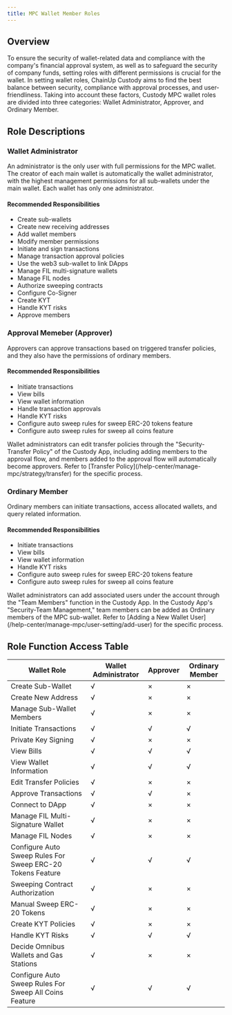 ```yaml
---
title: MPC Wallet Member Roles
---
```


##  Overview

To ensure the security of wallet-related data and compliance with the company's financial approval system, as well as to safeguard the security of company funds, setting roles with different permissions is crucial for the wallet. In setting wallet roles, ChainUp Custody aims to find the best balance between security, compliance with approval processes, and user-friendliness.
Taking into account these factors, Custody MPC wallet roles are divided into three categories: Wallet Administrator, Approver, and Ordinary Member.

##  Role Descriptions

### Wallet Administrator
An administrator is the only user with full permissions for the MPC wallet. The creator of each main wallet is automatically the wallet administrator, with the highest management permissions for all sub-wallets under the main wallet. Each wallet has only one administrator.

#### Recommended Responsibilities
* Create sub-wallets
* Create new receiving addresses
* Add wallet members
* Modify member permissions
* Initiate and sign transactions
* Manage transaction approval policies
* Use the web3 sub-wallet to link DApps
* Manage FIL multi-signature wallets
* Manage FIL nodes
* Authorize sweeping contracts 
* Configure Co-Signer
* Create KYT
* Handle KYT risks
* Approve members


### Approval Memeber (Approver)
Approvers can approve transactions based on triggered transfer policies, and they also have the permissions of ordinary members.

#### Recommended Responsibilities
* Initiate transactions
* View bills
* View wallet information
* Handle transaction approvals
* Handle KYT risks
* Configure auto sweep rules for sweep ERC-20 tokens feature
* Configure auto sweep rules for sweep all coins feature

<Tip>
Wallet administrators can edit transfer policies through the "Security-Transfer Policy" of the Custody App, including adding members to the approval flow, and members added to the approval flow will automatically become approvers. Refer to [Transfer Policy](/help-center/manage-mpc/strategy/transfer) for the specific process.
</Tip>

### Ordinary Member
Ordinary members can initiate transactions, access allocated wallets, and query related information.

#### Recommended Responsibilities
* Initiate transactions
* View bills
* View wallet information
* Handle KYT risks
* Configure auto sweep rules for sweep ERC-20 tokens feature
* Configure auto sweep rules for sweep all coins feature

<Tip>
Wallet administrators can add associated users under the account through the "Team Members" function in the Custody App. In the Custody App's "Security-Team Management," team members can be added as Ordinary members of the MPC sub-wallet. Refer to [Adding a New Wallet User](/help-center/manage-mpc/user-setting/add-user) for the specific process.
</Tip>


##  Role Function Access Table

| Wallet Role | Wallet Administrator | Approver | Ordinary Member |
| ------- | ------- | ------- | ------- |
| Create Sub-Wallet | √ | × | × |
| Create New Address | √ | × | × |
| Manage Sub-Wallet Members | √ | × | × |
| Initiate Transactions | √ | √ | √ |
| Private Key Signing | √ | × | × |
| View Bills | √ | √ | √ |
| View Wallet Information | √ | √ | √ |
| Edit Transfer Policies | √ | × | × |
| Approve Transactions | √ | √ | × |
| Connect to DApp | √ | × | × |
| Manage FIL Multi-Signature Wallet | √ | × | × |
| Manage FIL Nodes | √ | × | × |
| Configure Auto Sweep Rules For Sweep ERC-20 Tokens Feature | √ | √ | √ |
| Sweeping Contract Authorization | √ | × | × |
| Manual Sweep ERC-20 Tokens | √ | × | × |
| Create KYT Policies | √ | × | × |
| Handle KYT Risks | √ | √ | √ |
| Decide Omnibus Wallets and Gas Stations | √ | × | × |
| Configure Auto Sweep Rules For Sweep All Coins Feature  | √ | √ | √ |

